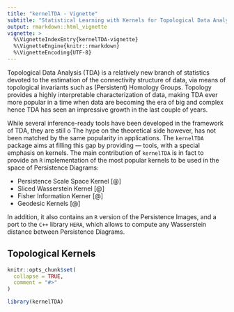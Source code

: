 ```yaml
---
title: "kernelTDA - Vignette"
subtitle: "Statistical Learning with Kernels for Topological Data Analysis"
output: rmarkdown::html_vignette
vignette: >
  %\VignetteIndexEntry{kernelTDA-vignette}
  %\VignetteEngine{knitr::rmarkdown}
  %\VignetteEncoding{UTF-8}
---
```


Topological Data Analysis (TDA) is a relatively new branch of statistics devoted to the estimation of the connectivity structure of data, via means of topological invariants such as (Persistent) Homology Groups. Topology provides a highly interpretable characterization of data, making TDA ever more popular in a time when data are becoming the era of big and complex hence TDA has seen an impressive growth in the last couple of years. 


While several inference-ready tools have been developed in the framework of TDA, they are still o The hype on the theoretical side however, has not been matched by the same popularity in applications. 
The `kernelTDA` package aims at filling this gap by providing --- tools, with a special emphasis on kernels. The main contribution of `kernelTDA` is in fact to provide an `R` implementation of the most popular kernels to be used in the space of Persistence Diagrams:

- Persistence Scale Space Kernel [@]
- Sliced Wasserstein Kernel [@]
- Fisher Information Kerner [@]
- Geodesic Kernels [@]

In addition, it also contains an `R` version of the Persistence Images, and a port to the `C++` library `HERA`, which allows to compute any Wasserstein distance between Persistence Diagrams. 


## Topological Kernels 

```r
knitr::opts_chunk$set(
  collapse = TRUE,
  comment = "#>"
)
```

```r
library(kernelTDA)
```
